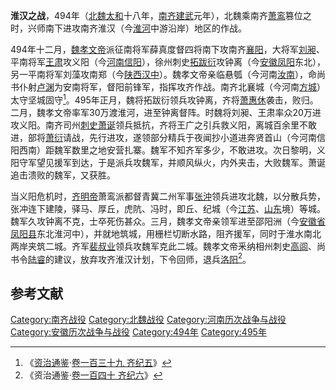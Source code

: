 '''淮汉之战'''，494年（[[北魏|北魏]][[太和|太和]]十八年，[[南齐|南齐]][[建武_(南齐)|建武]]元年），北魏乘南齐[[萧鸾|萧鸾]]篡位之时，兴师南下进攻南齐淮汉（今[[淮河|淮河]]中游沿岸）地区的作战。

494年十二月，[[魏孝文帝|魏孝文帝]]派征南将军薛真度督四将南下攻南齐[[襄阳|襄阳]]，大将军[[刘昶|刘昶]]、平南将军[[王肃|王肃]]攻义阳（今[[河南|河南]][[信阳|信阳]]），徐州刺史[[拓跋衍|拓跋衍]]攻钟离（今[[安徽|安徽]][[凤阳|凤阳]]东北），另一平南将军刘藻攻南郑（今[[陕西|陕西]][[汉中|汉中]]）。魏孝文帝亲临悬瓠（今河南[[汝南|汝南]]），命尚书仆射[[卢渊|卢渊]]为安南将军，督阳前锋军，指挥攻齐作战。南齐北襄城（今河南[[方城|方城]]）太守坚城固守<ref>《[[资治通鉴|资治通鉴]]·[[s:資治通鑑/卷139|卷一百三十九 齐纪五]]》</ref>。495年正月，魏将拓跋衍领兵攻钟离，齐将[[萧惠休|萧惠休]]袭击，败归。二月，魏孝文帝率军30万渡淮河，进至钟离督阵。时魏将刘昶、王肃率众20万进攻义阳。南齐司州[[刺史|刺史]][[萧诞|萧诞]]领兵抵抗，齐将王广之引兵救义阳，离城百余里不敢进，部将[[萧衍|萧衍]]请战，先行进攻，遂领部分精兵于夜闻抄小道进奔贤首山（今河南信阳西南）距魏军数里之地安营扎寨。魏军不知齐军多少，不敢进攻。次日黎明，义阳守军望见援军到达，于是派兵攻魏军，并顺风纵火，内外夹击，大败魏军。萧诞追击溃败的魏军，又获胜。

当义阳危机时，[[齐明帝|齐明帝]]萧鸾派都督青冀二州军事[[张沖|张沖]]领兵进攻北魏，以分散兵势，张冲连下建陵，驿马、厚丘，虎阬、冯时，即丘、纪城（今[[江苏|江苏]]、[[山东|山东]]境）等城。魏军久攻钟离不克，士卒死伤甚众。三月，魏孝文帝亲领军进至邵阳洲（今[[安徽省|安徽省]][[凤阳县|凤阳县]]东北淮河中），并就地筑城，用栅栏切断水路，阻齐援军，同时于淮水南北两岸夹筑二城。齐军[[裴叔业|裴叔业]]领兵攻魏军克此二城。魏孝文帝釆纳相州刺史[[高闾|高闾]]、尚书令[[陆睿|陆睿]]的建议，放弃攻齐淮汉计划，下令回师，退兵[[洛阳|洛阳]]<ref>《资治通鉴·[[s:資治通鑑/卷140|卷一百四十 齐纪六]]》</ref>。
== 参考文献 ==
{{reflist}}

{{DEFAULTSORT:H}}
[[Category:南齐战役|Category:南齐战役]]
[[Category:北魏战役|Category:北魏战役]]
[[Category:河南历次战争与战役|Category:河南历次战争与战役]]
[[Category:安徽历次战争与战役|Category:安徽历次战争与战役]]
[[Category:494年|Category:494年]]
[[Category:495年|Category:495年]]